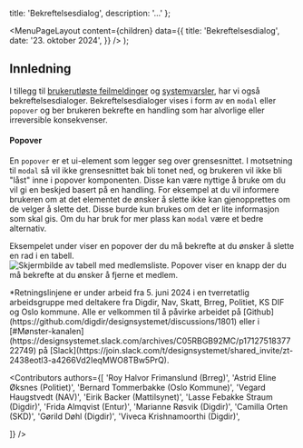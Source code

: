 

  title: 'Bekreftelsesdialog',
  description: '...'
};

  <MenuPageLayout
    content={children}
    data={{
      title: 'Bekreftelsesdialog',
      date: '23. oktober 2024',
    }}
  />
);

## Innledning
I tillegg til [brukerutløste feilmeldinger](/monstre/feilmeldinger) og [systemvarsler](/monstre/systemvarsler), har vi også bekreftelsesdialoger. Bekreftelsesdialoger vises i form av en `modal` eller `popover` og ber brukeren bekrefte en handling som har alvorlige eller irreversible konsekvenser. 


#### Popover
En `popover` er et ui-element som legger seg over grensesnittet. I motsetning til `modal` så vil ikke grensesnittet bak bli tonet ned, og brukeren vil ikke bli "låst" inne i popover komponenten. Disse kan være nyttige å bruke om du vil gi en beskjed basert på en handling. For eksempel at du vil informere brukeren om at det elementet de ønsker å slette ikke kan gjenopprettes om de velger å slette det. Disse burde kun brukes om det er lite informasjon som skal gis. Om du har bruk for mer plass kan `modal` være et bedre alternativ.

Eksempelet under viser en popover der du må bekrefte at du ønsker å slette en rad i en tabell.
<Image dataUnstyled
  src='/img/popover-systemvarsler.png'
  alt='Skjermbilde av tabell med medlemsliste. Popover viser en knapp der du må bekrefte at du ønsker å fjerne et medlem.'
/>


<Card color='brand3' data-unstyled>
  *Retningslinjene er under arbeid fra 5. juni 2024 i en tverretatlig arbeidsgruppe med deltakere fra Digdir, Nav, Skatt, Brreg, Politiet, KS DIF og Oslo kommune. Alle er velkommen til å påvirke arbeidet på [Github](https://github.com/digdir/designsystemet/discussions/1801) eller i [#Mønster-kanalen](https://designsystemet.slack.com/archives/C05RBGB92MC/p1712751837722749) på [Slack](https://join.slack.com/t/designsystemet/shared_invite/zt-2438eotl3-a4266Vd2IeqMWO8TBw5PrQ).
</Card>

<Contributors
  authors={[
    'Roy Halvor Frimanslund (Brreg)',
    'Astrid Eline Øksnes (Politiet)',
    'Bernard Tommerbakke (Oslo Kommune)',
    'Vegard Haugstvedt (NAV)',
    'Eirik Backer (Mattilsynet)',
    'Lasse Febakke Straum (Digdir)',
    'Frida Almqvist (Entur)',
    'Marianne Røsvik (Digdir)',
    'Camilla Orten (SKD)',
    'Gørild Døhl (Digdir)',
    'Viveca Krishnamoorthi (Digdir)',
    
  ]}
/>
<br />
<br />
<br />
